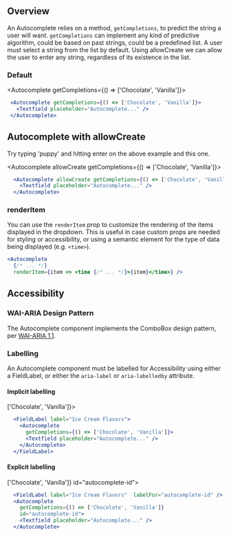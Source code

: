 
## Overview
An Autocomplete relies on a method, `getCompletions`, to predict the string a user will want. `getCompletions` can implement
any kind of predictive algorithm, could be based on past strings, could be a predefined list. A user must select a string
from the list by default. Using allowCreate we can allow the user to enter any string, regardless of its existence in
the list.

### Default

  <Autocomplete getCompletions={() => ['Chocolate', 'Vanilla']}>
    <Textfield placeholder="Autocomplete..." />
  </Autocomplete>

```jsx
 <Autocomplete getCompletions={() => ['Chocolate', 'Vanilla']}>
   <Textfield placeholder="Autocomplete..." />
 </Autocomplete>
```


## Autocomplete with allowCreate
Try typing 'puppy' and hitting enter on the above example and this one.

  <Autocomplete allowCreate getCompletions={() => ['Chocolate', 'Vanilla']}>
   <Textfield placeholder="Autocomplete..." />
  </Autocomplete>


```jsx
  <Autocomplete allowCreate getCompletions={() => ['Chocolate', 'Vanilla']}>
    <Textfield placeholder="Autocomplete..." />
  </Autocomplete>
```

### renderItem

You can use the `renderItem` prop to customize the rendering of the items displayed in the dropdown.
This is useful in case custom props are needed for styling or accessibility, or using a semantic
element for the type of data being displayed (e.g. `<time>`).

```jsx
<Autocomplete
  {/* ... */}
  renderItem={item => <time {/* ... */}>{item}</time>} />
```

## Accessibility

### WAI-ARIA Design Pattern

The Autocomplete component implements the ComboBox design pattern, per [WAI-ARIA 1.1](https://www.w3.org/TR/wai-aria-practices/#combobox).

### Labelling

An Autocomplete component must be labelled for Accessibility using either a FieldLabel, or either the `aria-label` or `aria-labelledby` attribute.

#### Implicit labelling
  <FieldLabel label="Ice Cream Flavors">
    <Autocomplete
      getCompletions={() => ['Chocolate', 'Vanilla']}>
      <Textfield placeholder="Autocomplete..." />
    </Autocomplete>
  </FieldLabel>

```jsx
  <FieldLabel label="Ice Cream Flavors">
    <Autocomplete
      getCompletions={() => ['Chocolate', 'Vanilla']}>
      <Textfield placeholder="Autocomplete..." />
    </Autocomplete>
  </FieldLabel>
```
#### Explicit labelling
  <FieldLabel label="Ice Cream Flavors" labelFor="autocomplete-id" />
  <Autocomplete
    getCompletions={() => ['Chocolate', 'Vanilla']}
    id="autocomplete-id">
    <Textfield placeholder="Autocomplete..." />
  </Autocomplete>

```jsx
  <FieldLabel label="Ice Cream Flavors"  labelFor="autocomplete-id" />
  <Autocomplete
    getCompletions={() => ['Chocolate', 'Vanilla']}
    id="autocomplete-id">
    <Textfield placeholder="Autocomplete..." />
  </Autocomplete>
```
